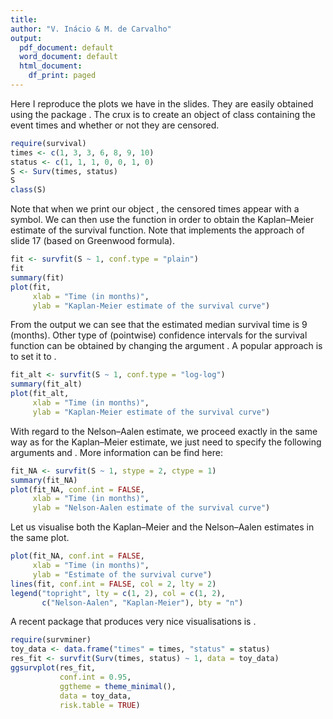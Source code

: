 ```yaml
---
title: 
author: "V. Inácio & M. de Carvalho"
output:
  pdf_document: default
  word_document: default
  html_document:
    df_print: paged
---
```


Here I reproduce the plots we have in the slides. They are easily obtained using the package \texttt{survival}. The crux is to create an object of class \texttt{Surv} containing the event times and whether or not they are censored.
```r
require(survival)
times <- c(1, 3, 3, 6, 8, 9, 10)
status <- c(1, 1, 1, 0, 0, 1, 0)
S <- Surv(times, status)
S
class(S)
```

Note that when we print our object \texttt{S}, the censored times appear with a \texttt{+} symbol. We can then use the \texttt{survfit} function in order to obtain the Kaplan--Meier estimate of the survival function. Note that \texttt{conf.type = "plain"} implements the approach of slide 17 (based on Greenwood formula).
```r
fit <- survfit(S ~ 1, conf.type = "plain")
fit
summary(fit)
plot(fit,
     xlab = "Time (in months)", 
     ylab = "Kaplan-Meier estimate of the survival curve")
```

From the output we can see that the estimated median survival time is 9 (months). Other type of (pointwise) confidence intervals for the survival function can be obtained by changing the argument \texttt{conf.type}. A popular approach is to set it to \texttt{log-log}. 
```r
fit_alt <- survfit(S ~ 1, conf.type = "log-log")
summary(fit_alt)
plot(fit_alt,
     xlab = "Time (in months)", 
     ylab = "Kaplan-Meier estimate of the survival curve")
```

With regard to the Nelson--Aalen estimate, we proceed exactly in the same way as for the Kaplan--Meier estimate, we just need to specify the following arguments \texttt{stype = 2} and \texttt{ctype = 1}. More information can be find here:
\begin{center}
\texttt{https://stat.ethz.ch/R-manual/R-devel/library/survival/html/survfit.formula.html}
\end{center}

```r
fit_NA <- survfit(S ~ 1, stype = 2, ctype = 1)
summary(fit_NA)
plot(fit_NA, conf.int = FALSE,
     xlab = "Time (in months)", 
     ylab = "Nelson-Aalen estimate of the survival curve")
```

Let us visualise both the Kaplan--Meier and the Nelson--Aalen estimates in the same plot.
```r
plot(fit_NA, conf.int = FALSE,
     xlab = "Time (in months)", 
     ylab = "Estimate of the survival curve")
lines(fit, conf.int = FALSE, col = 2, lty = 2)
legend("topright", lty = c(1, 2), col = c(1, 2),
       c("Nelson-Aalen", "Kaplan-Meier"), bty = "n")
```

A recent package that produces very nice visualisations is \texttt{survminer}.
```r
require(survminer)
toy_data <- data.frame("times" = times, "status" = status)
res_fit <- survfit(Surv(times, status) ~ 1, data = toy_data)
ggsurvplot(res_fit, 
           conf.int = 0.95,
           ggtheme = theme_minimal(), 
           data = toy_data,
           risk.table = TRUE)
```
